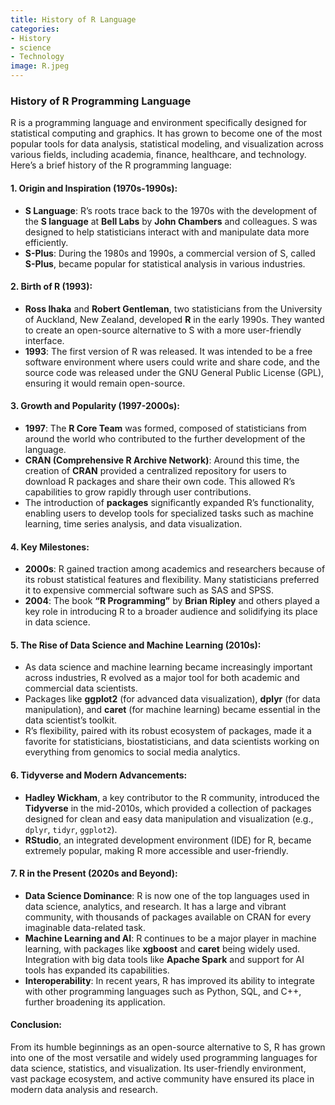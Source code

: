 ```yaml
---
title: History of R Language
categories:
- History
- science
- Technology
image: R.jpeg
---
```


### History of R Programming Language

R is a programming language and environment specifically designed for statistical computing and graphics. It has grown to become one of the most popular tools for data analysis, statistical modeling, and visualization across various fields, including academia, finance, healthcare, and technology. Here’s a brief history of the R programming language:

#### 1. **Origin and Inspiration (1970s-1990s)**:
   - **S Language**: R's roots trace back to the 1970s with the development of the **S language** at **Bell Labs** by **John Chambers** and colleagues. S was designed to help statisticians interact with and manipulate data more efficiently.
   - **S-Plus**: During the 1980s and 1990s, a commercial version of S, called **S-Plus**, became popular for statistical analysis in various industries.

#### 2. **Birth of R (1993)**:
   - **Ross Ihaka** and **Robert Gentleman**, two statisticians from the University of Auckland, New Zealand, developed **R** in the early 1990s. They wanted to create an open-source alternative to S with a more user-friendly interface.
   - **1993**: The first version of R was released. It was intended to be a free software environment where users could write and share code, and the source code was released under the GNU General Public License (GPL), ensuring it would remain open-source.

#### 3. **Growth and Popularity (1997-2000s)**:
   - **1997**: The **R Core Team** was formed, composed of statisticians from around the world who contributed to the further development of the language.
   - **CRAN (Comprehensive R Archive Network)**: Around this time, the creation of **CRAN** provided a centralized repository for users to download R packages and share their own code. This allowed R’s capabilities to grow rapidly through user contributions.
   - The introduction of **packages** significantly expanded R’s functionality, enabling users to develop tools for specialized tasks such as machine learning, time series analysis, and data visualization.

#### 4. **Key Milestones**:
   - **2000s**: R gained traction among academics and researchers because of its robust statistical features and flexibility. Many statisticians preferred it to expensive commercial software such as SAS and SPSS.
   - **2004**: The book **"R Programming"** by **Brian Ripley** and others played a key role in introducing R to a broader audience and solidifying its place in data science.

#### 5. **The Rise of Data Science and Machine Learning (2010s)**:
   - As data science and machine learning became increasingly important across industries, R evolved as a major tool for both academic and commercial data scientists.
   - Packages like **ggplot2** (for advanced data visualization), **dplyr** (for data manipulation), and **caret** (for machine learning) became essential in the data scientist’s toolkit.
   - R’s flexibility, paired with its robust ecosystem of packages, made it a favorite for statisticians, biostatisticians, and data scientists working on everything from genomics to social media analytics.

#### 6. **Tidyverse and Modern Advancements**:
   - **Hadley Wickham**, a key contributor to the R community, introduced the **Tidyverse** in the mid-2010s, which provided a collection of packages designed for clean and easy data manipulation and visualization (e.g., `dplyr`, `tidyr`, `ggplot2`).
   - **RStudio**, an integrated development environment (IDE) for R, became extremely popular, making R more accessible and user-friendly.
   
#### 7. **R in the Present (2020s and Beyond)**:
   - **Data Science Dominance**: R is now one of the top languages used in data science, analytics, and research. It has a large and vibrant community, with thousands of packages available on CRAN for every imaginable data-related task.
   - **Machine Learning and AI**: R continues to be a major player in machine learning, with packages like **xgboost** and **caret** being widely used. Integration with big data tools like **Apache Spark** and support for AI tools has expanded its capabilities.
   - **Interoperability**: In recent years, R has improved its ability to integrate with other programming languages such as Python, SQL, and C++, further broadening its application.

#### Conclusion:
From its humble beginnings as an open-source alternative to S, R has grown into one of the most versatile and widely used programming languages for data science, statistics, and visualization. Its user-friendly environment, vast package ecosystem, and active community have ensured its place in modern data analysis and research.